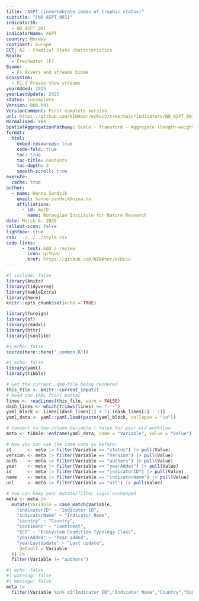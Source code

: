```yaml
---
title: "ASPT (invertebrate index of trophic status)"
subtitle: "[NO_ASPT_001]"
indicatorID: 
  - NO_ASPT_001
indicatorName: ASPT
country: Norway
continent: Europe
ECT: A2 - Chemical State characteristics
Realm: 
  - Freshwater (F)
Biome: 
  - F1 Rivers and streams biome
Ecosystem: 
  - F1.3 Freeze-thaw streams
yearAdded: 2025
yearLastUpdate: 2025
status: incomplete
Version: 000.001
VersionComment: First complete version
url: https://github.com/NINAnor/ecRxiv/tree/main/indicators/NO_ASPT_001
Normalised: Yes
SpatialAggregationPathway: Scale - Transform - Aggregate (length-weighted arithmetic mean) - Truncate
format: 
  html:
    embed-resources: true
    code-fold: true
    toc: true
    toc-title: Contents
    toc-depth: 3
    smooth-scroll: true
execute: 
  cache: true
author:
  - name: Hanno Sandvik
    email: hanno.sandvik@nina.no
    affiliations:
      - id: myID
        name: Norwegian Institute for Nature Research
date: March 6, 2025 
callout-icon: false
lightbox: true
css: ../../../style.css
code-links:
      - text: Add a review
        icon: github
        href: https://github.com/NINAnor/ecRxiv
---
```


<!--# This is a template for how to document the indicator analyses. Make sure also to not change the order, or modify, the headers, unless you really need to. This is because it easier to read if all the indicators are presented using the same layout. If there is one header where you don't have anything to write, just leave the header as is, and don't write anything below it. If you are providing code, be careful to annotate and comment on every step in the analysis. Before starting it is recommended to fill in as much as you can in the metadata file. This file will populate the initial table in your output.-->

<!--# Load all you dependencies here -->

```r
#| include: false
library(knitr)
library(tidyverse)
library(kableExtra)
library(here)
knitr::opts_chunk$set(echo = TRUE)

library(foreign)
library(sf)
library(readxl)
library(httr)
library(jsonlite)
```

```r
#| echo: false
source(here::here("_common.R"))
```

```r
#| echo: false
library(yaml)
library(tibble)

# Get the current .qmd file being rendered
this_file <- knitr::current_input()
# Read the YAML front matter
lines <- readLines(this_file, warn = FALSE)
dash_lines <- which(trimws(lines) == "---")
yaml_block <- lines[(dash_lines[1] + 1):(dash_lines[2] - 1)]
yaml_data <- yaml::yaml.load(paste(yaml_block, collapse = "\n"))

# Convert to two-column Variable | Value for your old workflow
meta <- tibble::enframe(yaml_data, name = "Variable", value = "Value")

# Now you can use the same code as before:
st      <- meta |> filter(Variable == "status") |> pull(Value)
version <- meta |> filter(Variable == "Version") |> pull(Value)
auth    <- meta |> filter(Variable == "authors") |> pull(Value)
year    <- meta |> filter(Variable == "yearAdded") |> pull(Value)
id      <- meta |> filter(Variable == "indicatorID") |> pull(Value)
name    <- meta |> filter(Variable == "indicatorName") |> pull(Value)
url     <- meta |> filter(Variable == "url") |> pull(Value)

# You can keep your mutate/filter logic unchanged
meta <- meta |>
  mutate(Variable = case_match(Variable,
    "indicatorID" ~ "Indicator ID",
    "indicatorName" ~ "Indicator Name",
    "country" ~ "Country",
    "continent" ~ "Continent",
    "ECT" ~ "Ecosystem Condition Typology Class",
    "yearAdded" ~ "Year added",
    "yearLastUpdate" ~ "Last update",
    .default = Variable
  )) |>
  filter(Variable != "authors")
```


```r
#| echo: false
#| warning: false
#| message: false
meta |>
  filter(Variable %in% c("Indicator ID","Indicator Name","Country","Continent","Ecosystem Condition Typology Class", "Year added", "Last update")) |>   kable()
```

